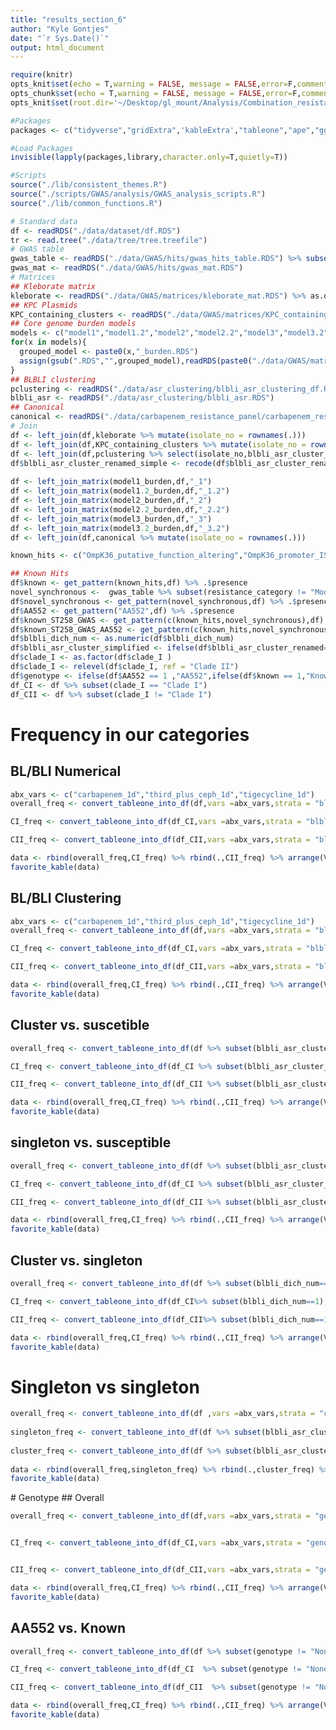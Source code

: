 ```yaml
---
title: "results_section_6"
author: "Kyle Gontjes"
date: "`r Sys.Date()`"
output: html_document
---
```



```r
require(knitr)
opts_knit$set(echo = T,warning = FALSE, message = FALSE,error=F,comment=NA)
opts_chunk$set(echo = T,warning = FALSE, message = FALSE,error=F,comment=NA)
opts_knit$set(root.dir='~/Desktop/gl_mount/Analysis/Combination_resistance/pre-intro-blbli-resistance-ms/')
```


```r
#Packages
packages <- c("tidyverse","gridExtra",'kableExtra',"tableone","ape","ggtree")

#Load Packages
invisible(lapply(packages,library,character.only=T,quietly=T))

#Scripts 
source("./lib/consistent_themes.R") 
source("./scripts/GWAS/analysis/GWAS_analysis_scripts.R")
source("./lib/common_functions.R") 
```

```r
# Standard data
df <- readRDS("./data/dataset/df.RDS")
tr <- read.tree("./data/tree/tree.treefile")
# GWAS table
gwas_table <- readRDS("./data/GWAS/hits/gwas_hits_table.RDS") %>% subset(nn_qc=="Yes")
gwas_mat <- readRDS("./data/GWAS/hits/gwas_mat.RDS")  
# Matrices
## Kleborate matrix
kleborate <- readRDS("./data/GWAS/matrices/kleborate_mat.RDS") %>% as.data.frame 
## KPC Plasmids 
KPC_containing_clusters <- readRDS("./data/GWAS/matrices/KPC_containing_cluster_mat.RDS") %>% as.data.frame
## Core genome burden models
models <- c("model1","model1.2","model2","model2.2","model3","model3.2")
for(x in models){
  grouped_model <- paste0(x,"_burden.RDS")
  assign(gsub(".RDS","",grouped_model),readRDS(paste0("./data/GWAS/matrices/",grouped_model)) %>% as.data.frame)
}
## BLBLI clustering
pclustering <- readRDS("./data/asr_clustering/blbli_asr_clustering_df.RDS")
blbli_asr <- readRDS("./data/asr_clustering/blbli_asr.RDS")
## Canonical
canonical <- readRDS("./data/carbapenem_resistance_panel/carbapenem_resistance_panel_matrix.RDS")
# Join
df <- left_join(df,kleborate %>% mutate(isolate_no = rownames(.)))
df <- left_join(df,KPC_containing_clusters %>% mutate(isolate_no = rownames(.)))  
df <- left_join(df,pclustering %>% select(isolate_no,blbli_asr_cluster_renamed,blbli_asr_cluster_collapsed))
df$blbli_asr_cluster_renamed_simple <- recode(df$blbli_asr_cluster_renamed,"No Feature"="Susceptible" )
   
df <- left_join_matrix(model1_burden,df,"_1")
df <- left_join_matrix(model1.2_burden,df,"_1.2")
df <- left_join_matrix(model2_burden,df,"_2")
df <- left_join_matrix(model2.2_burden,df,"_2.2")
df <- left_join_matrix(model3_burden,df,"_3")
df <- left_join_matrix(model3.2_burden,df,"_3.2")
df <- left_join(df,canonical %>% mutate(isolate_no = rownames(.))) 
```
```r
known_hits <- c("OmpK36_putative_function_altering","OmpK36_promoter_IS","PBP_any","RamA")  

## Known Hits
df$known <- get_pattern(known_hits,df) %>% .$presence
novel_synchronous <-  gwas_table %>% subset(resistance_category != "Modulator" & nn_qc=="Yes") %>% subset(!locus_tag %in% c("KPNIH1_RS18665","KPNIH1_RS07805")) %>% .$genotype
df$novel_synchronous <- get_pattern(novel_synchronous,df) %>% .$presence
df$AA552 <- get_pattern("AA552",df) %>% .$presence
df$known_ST258_GWAS <- get_pattern(c(known_hits,novel_synchronous),df) %>% .$presence
df$known_ST258_GWAS_AA552 <- get_pattern(c(known_hits,novel_synchronous,"AA552"),df) %>% .$presence
df$blbli_dich_num <- as.numeric(df$blbli_dich_num)
df$blbli_asr_cluster_simplified <- ifelse(df$blbli_asr_cluster_renamed=="No feature","Susceptilbe",ifelse(df$blbli_asr_cluster_renamed=="Singleton","Singleton","Cluster"))
df$clade_I <- as.factor(df$clade_I )
df$clade_I <- relevel(df$clade_I, ref = "Clade II")
df$genotype <- ifelse(df$AA552 == 1 ,"AA552",ifelse(df$known == 1,"Known","None"))
df_CI <- df %>% subset(clade_I == "Clade I")
df_CII <- df %>% subset(clade_I != "Clade I")
```


# Frequency in our categories
## BL/BLI Numerical
```r
abx_vars <- c("carbapenem_1d","third_plus_ceph_1d","tigecycline_1d")
overall_freq <- convert_tableone_into_df(df,vars =abx_vars,strata = "blbli_dich_num",outcome_names = c("S","NS" ),factorVars = abx_vars,exact=abx_vars)%>% mutate(population = "ST258", population_count = str_split(colnames(.)," ",simplify = T) %>% .[2,2] %>% unlist %>% gsub("\\(|n|=|\\)","",.)) %>% `colnames<-`(str_split(colnames(.)," ",simplify = T) %>% .[,1] %>% unlist)

CI_freq <- convert_tableone_into_df(df_CI,vars =abx_vars,strata = "blbli_dich_num",outcome_names = c("S","NS"),factorVars = abx_vars,exact=abx_vars)%>% mutate(population = "Clade I", population_count = str_split(colnames(.)," ",simplify = T) %>% .[2,2] %>% unlist %>% gsub("\\(|n|=|\\)","",.)) %>% `colnames<-`(str_split(colnames(.)," ",simplify = T) %>% .[,1] %>% unlist)

CII_freq <- convert_tableone_into_df(df_CII,vars =abx_vars,strata = "blbli_dich_num",outcome_names = c("S","NS"),factorVars = abx_vars,exact = abx_vars) %>% mutate(population = "Clade II", population_count = str_split(colnames(.)," ",simplify = T) %>% .[2,2] %>% unlist %>% gsub("\\(|n|=|\\)","",.)) %>% `colnames<-`(str_split(colnames(.)," ",simplify = T) %>% .[,1] %>% unlist)

data <- rbind(overall_freq,CI_freq) %>% rbind(.,CII_freq) %>% arrange(Variable)
favorite_kable(data)
```
## BL/BLI Clustering
```r
abx_vars <- c("carbapenem_1d","third_plus_ceph_1d","tigecycline_1d")
overall_freq <- convert_tableone_into_df(df,vars =abx_vars,strata = "blbli_asr_cluster_simplified",outcome_names = c("Cluster","Singleton","Susceptible"),factorVars = abx_vars,exact=abx_vars)%>% mutate(population = "ST258", population_count = str_split(colnames(.)," ",simplify = T) %>% .[2,2] %>% unlist %>% gsub("\\(|n|=|\\)","",.)) %>% `colnames<-`(str_split(colnames(.)," ",simplify = T) %>% .[,1] %>% unlist)

CI_freq <- convert_tableone_into_df(df_CI,vars =abx_vars,strata = "blbli_asr_cluster_simplified",outcome_names = c("Cluster","Singleton","Susceptible"),factorVars = abx_vars,exact=abx_vars)%>% mutate(population = "Clade I", population_count = str_split(colnames(.)," ",simplify = T) %>% .[2,2] %>% unlist %>% gsub("\\(|n|=|\\)","",.)) %>% `colnames<-`(str_split(colnames(.)," ",simplify = T) %>% .[,1] %>% unlist)

CII_freq <- convert_tableone_into_df(df_CII,vars =abx_vars,strata = "blbli_asr_cluster_simplified",outcome_names = c("Cluster","Singleton","Susceptible"),factorVars = abx_vars,exact = abx_vars) %>% mutate(population = "Clade II", population_count = str_split(colnames(.)," ",simplify = T) %>% .[2,2] %>% unlist %>% gsub("\\(|n|=|\\)","",.)) %>% `colnames<-`(str_split(colnames(.)," ",simplify = T) %>% .[,1] %>% unlist)

data <- rbind(overall_freq,CI_freq) %>% rbind(.,CII_freq) %>% arrange(Variable)
favorite_kable(data)
```

## Cluster vs. suscetible
```r
overall_freq <- convert_tableone_into_df(df %>% subset(blbli_asr_cluster_simplified!="Singleton"),vars =abx_vars,strata = "blbli_asr_cluster_simplified",outcome_names = c("Cluster","Suscetible"),factorVars = abx_vars,exact=abx_vars)%>% mutate(population = "ST258", population_count = str_split(colnames(.)," ",simplify = T) %>% .[2,2] %>% unlist %>% gsub("\\(|n|=|\\)","",.)) %>% `colnames<-`(str_split(colnames(.)," ",simplify = T) %>% .[,1] %>% unlist)

CI_freq <- convert_tableone_into_df(df_CI %>% subset(blbli_asr_cluster_simplified!="Singleton"),vars =abx_vars,strata = "blbli_asr_cluster_simplified",outcome_names = c("Cluster","Suscetible"),factorVars = abx_vars,exact=abx_vars)%>% mutate(population = "Clade I", population_count = str_split(colnames(.)," ",simplify = T) %>% .[2,2] %>% unlist %>% gsub("\\(|n|=|\\)","",.)) %>% `colnames<-`(str_split(colnames(.)," ",simplify = T) %>% .[,1] %>% unlist)

CII_freq <- convert_tableone_into_df(df_CII %>% subset(blbli_asr_cluster_simplified!="Singleton"),vars =abx_vars,strata = "blbli_asr_cluster_simplified",outcome_names = c("Cluster","Suscetible"),factorVars = abx_vars,exact = abx_vars) %>% mutate(population = "Clade II", population_count = str_split(colnames(.)," ",simplify = T) %>% .[2,2] %>% unlist %>% gsub("\\(|n|=|\\)","",.)) %>% `colnames<-`(str_split(colnames(.)," ",simplify = T) %>% .[,1] %>% unlist)

data <- rbind(overall_freq,CI_freq) %>% rbind(.,CII_freq) %>% arrange(Variable)
favorite_kable(data)
```
## singleton vs. susceptible
```r
overall_freq <- convert_tableone_into_df(df %>% subset(blbli_asr_cluster_simplified!="Cluster"),vars =abx_vars,strata = "blbli_asr_cluster_simplified",outcome_names = c("Singleton","Suscetible"),factorVars = abx_vars,exact=abx_vars)%>% mutate(population = "ST258", population_count = str_split(colnames(.)," ",simplify = T) %>% .[2,2] %>% unlist %>% gsub("\\(|n|=|\\)","",.)) %>% `colnames<-`(str_split(colnames(.)," ",simplify = T) %>% .[,1] %>% unlist)

CI_freq <- convert_tableone_into_df(df_CI %>% subset(blbli_asr_cluster_simplified!="Cluster"),vars =abx_vars,strata = "blbli_asr_cluster_simplified",outcome_names = c("Singleton","Suscetible"),factorVars = abx_vars,exact=abx_vars)%>% mutate(population = "Clade I", population_count = str_split(colnames(.)," ",simplify = T) %>% .[2,2] %>% unlist %>% gsub("\\(|n|=|\\)","",.)) %>% `colnames<-`(str_split(colnames(.)," ",simplify = T) %>% .[,1] %>% unlist)

CII_freq <- convert_tableone_into_df(df_CII %>% subset(blbli_asr_cluster_simplified!="Cluster"),vars =abx_vars,strata = "blbli_asr_cluster_simplified",outcome_names = c("Singleton","Suscetible"),factorVars = abx_vars,exact = abx_vars) %>% mutate(population = "Clade II", population_count = str_split(colnames(.)," ",simplify = T) %>% .[2,2] %>% unlist %>% gsub("\\(|n|=|\\)","",.)) %>% `colnames<-`(str_split(colnames(.)," ",simplify = T) %>% .[,1] %>% unlist)

data <- rbind(overall_freq,CI_freq) %>% rbind(.,CII_freq) %>% arrange(Variable)
favorite_kable(data)
```

## Cluster vs. singleton
```r
overall_freq <- convert_tableone_into_df(df %>% subset(blbli_dich_num==1),vars =abx_vars,strata = "blbli_asr_cluster_simplified",outcome_names = c("Cluster","Singleton"),factorVars = abx_vars,exact=abx_vars)%>% mutate(population = "ST258", population_count = str_split(colnames(.)," ",simplify = T) %>% .[2,2] %>% unlist %>% gsub("\\(|n|=|\\)","",.)) %>% `colnames<-`(str_split(colnames(.)," ",simplify = T) %>% .[,1] %>% unlist)

CI_freq <- convert_tableone_into_df(df_CI%>% subset(blbli_dich_num==1),vars =abx_vars,strata = "blbli_asr_cluster_simplified",outcome_names = c("Cluster","Singleton"),factorVars = abx_vars,exact=abx_vars)%>% mutate(population = "Clade I", population_count = str_split(colnames(.)," ",simplify = T) %>% .[2,2] %>% unlist %>% gsub("\\(|n|=|\\)","",.)) %>% `colnames<-`(str_split(colnames(.)," ",simplify = T) %>% .[,1] %>% unlist)

CII_freq <- convert_tableone_into_df(df_CII%>% subset(blbli_dich_num==1),vars =abx_vars,strata = "blbli_asr_cluster_simplified",outcome_names = c("Cluster","Singleton"),factorVars = abx_vars,exact = abx_vars) %>% mutate(population = "Clade II", population_count = str_split(colnames(.)," ",simplify = T) %>% .[2,2] %>% unlist %>% gsub("\\(|n|=|\\)","",.)) %>% `colnames<-`(str_split(colnames(.)," ",simplify = T) %>% .[,1] %>% unlist)

data <- rbind(overall_freq,CI_freq) %>% rbind(.,CII_freq) %>% arrange(Variable)
favorite_kable(data)
```

# Singleton vs singleton
```r
overall_freq <- convert_tableone_into_df(df ,vars =abx_vars,strata = "clade_I",outcome_names = c("CladeI","CladeII"),factorVars = abx_vars,exact=abx_vars)%>% mutate(population = "Overall", population_count = str_split(colnames(.)," ",simplify = T) %>% .[2,2] %>% unlist %>% gsub("\\(|n|=|\\)","",.)) %>% `colnames<-`(str_split(colnames(.)," ",simplify = T) %>% .[,1] %>% unlist)%>% `rownames<-`(NULL)
  
singleton_freq <- convert_tableone_into_df(df %>% subset(blbli_asr_cluster_collapsed=="Singleton"),vars =abx_vars,strata = "clade_I",outcome_names = c("CladeI","CladeII"),factorVars = abx_vars,exact=abx_vars)%>% mutate(population = "Singleton", population_count = str_split(colnames(.)," ",simplify = T) %>% .[2,2] %>% unlist %>% gsub("\\(|n|=|\\)","",.)) %>% `colnames<-`(str_split(colnames(.)," ",simplify = T) %>% .[,1] %>% unlist)%>% `rownames<-`(NULL)
  
cluster_freq <- convert_tableone_into_df(df %>% subset(blbli_asr_cluster_collapsed=="Cluster"),vars =abx_vars,strata = "clade_I",outcome_names = c("CladeI","CladeII"),factorVars = abx_vars,exact=abx_vars)%>% mutate(population = "Cluster", population_count = str_split(colnames(.)," ",simplify = T) %>% .[2,2] %>% unlist %>% gsub("\\(|n|=|\\)","",.)) %>% `colnames<-`(str_split(colnames(.)," ",simplify = T) %>% .[,1] %>% unlist) %>% `rownames<-`(NULL)
  
data <- rbind(overall_freq,singleton_freq) %>% rbind(.,cluster_freq) %>% arrange(Variable)
favorite_kable(data)
```


 # Genotype
## Overall
```r
overall_freq <- convert_tableone_into_df(df,vars =abx_vars,strata = "genotype",outcome_names = c("AA552","Known","None"),factorVars = abx_vars,exact=abx_vars)%>% mutate(population = "ST258", population_count = str_split(colnames(.)," ",simplify = T) %>% .[2,2] %>% unlist %>% gsub("\\(|n|=|\\)","",.)) %>% `colnames<-`(str_split(colnames(.)," ",simplify = T) %>% .[,1] %>% unlist)%>% `rownames<-`(NULL)


CI_freq <- convert_tableone_into_df(df_CI,vars =abx_vars,strata = "genotype",outcome_names = c("AA552","Known","None"),factorVars = abx_vars,exact=abx_vars)%>% mutate(population = "Clade I", population_count = str_split(colnames(.)," ",simplify = T) %>% .[2,2] %>% unlist %>% gsub("\\(|n|=|\\)","",.)) %>% `colnames<-`(str_split(colnames(.)," ",simplify = T) %>% .[,1] %>% unlist)%>% `rownames<-`(NULL)


CII_freq <- convert_tableone_into_df(df_CII,vars =abx_vars,strata = "genotype",outcome_names = c("AA552","Known","None"),factorVars = abx_vars,exact=abx_vars)%>% mutate(population = "Clade II", population_count = str_split(colnames(.)," ",simplify = T) %>% .[2,2] %>% unlist %>% gsub("\\(|n|=|\\)","",.)) %>% `colnames<-`(str_split(colnames(.)," ",simplify = T) %>% .[,1] %>% unlist) %>% `rownames<-`(NULL)

data <- rbind(overall_freq,CI_freq) %>% rbind(.,CII_freq) %>% arrange(Variable)
favorite_kable(data)
```
## AA552 vs. Known

```r
overall_freq <- convert_tableone_into_df(df %>% subset(genotype != "None"),vars =abx_vars,strata = "genotype",outcome_names = c("AA552","Known"),factorVars = abx_vars,exact=abx_vars)%>% mutate(population = "ST258", population_count = str_split(colnames(.)," ",simplify = T) %>% .[2,2] %>% unlist %>% gsub("\\(|n|=|\\)","",.)) %>% `colnames<-`(str_split(colnames(.)," ",simplify = T) %>% .[,1] %>% unlist)

CI_freq <- convert_tableone_into_df(df_CI  %>% subset(genotype != "None"),vars =abx_vars,strata = "genotype",outcome_names = c("AA552","Known"),factorVars = abx_vars,exact=abx_vars)%>% mutate(population = "Clade I", population_count = str_split(colnames(.)," ",simplify = T) %>% .[2,2] %>% unlist %>% gsub("\\(|n|=|\\)","",.)) %>% `colnames<-`(str_split(colnames(.)," ",simplify = T) %>% .[,1] %>% unlist)

CII_freq <- convert_tableone_into_df(df_CII  %>% subset(genotype != "None"),vars =abx_vars,strata = "genotype",outcome_names = c("AA552","Known"),factorVars = abx_vars,exact=abx_vars)%>% mutate(population = "Clade II", population_count = str_split(colnames(.)," ",simplify = T) %>% .[2,2] %>% unlist %>% gsub("\\(|n|=|\\)","",.)) %>% `colnames<-`(str_split(colnames(.)," ",simplify = T) %>% .[,1] %>% unlist)

data <- rbind(overall_freq,CI_freq) %>% rbind(.,CII_freq) %>% arrange(Variable)
favorite_kable(data)
```

 

